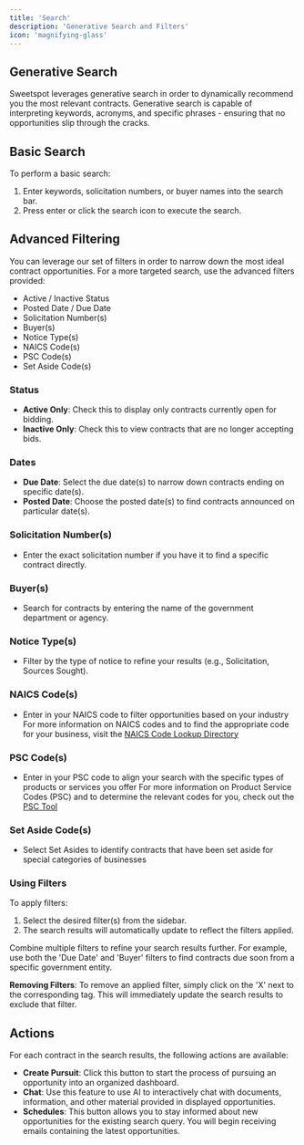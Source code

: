 ```yaml
---
title: 'Search'
description: 'Generative Search and Filters'
icon: 'magnifying-glass'
---
```

## Generative Search
Sweetspot leverages generative search in order to dynamically recommend you the most relevant contracts. Generative search is capable of interpreting keywords, acronyms, and specific phrases - ensuring that no opportunities slip through the cracks.

## Basic Search

To perform a basic search:

1. Enter keywords, solicitation numbers, or buyer names into the search bar.
2. Press enter or click the search icon to execute the search.

## Advanced Filtering

You can leverage our set of filters in order to narrow down the most ideal contract opportunities. For a more targeted search, use the advanced filters provided:
- Active / Inactive Status
- Posted Date / Due Date
- Solicitation Number(s)
- Buyer(s)
- Notice Type(s)
- NAICS Code(s)
- PSC Code(s)
- Set Aside Code(s)

### Status
- **Active Only**: Check this to display only contracts currently open for bidding.
- **Inactive Only**: Check this to view contracts that are no longer accepting bids.

### Dates
- **Due Date**: Select the due date(s) to narrow down contracts ending on specific date(s).
- **Posted Date**: Choose the posted date(s) to find contracts announced on particular date(s).

### Solicitation Number(s)
- Enter the exact solicitation number if you have it to find a specific contract directly.

### Buyer(s)
- Search for contracts by entering the name of the government department or agency.

### Notice Type(s)
- Filter by the type of notice to refine your results (e.g., Solicitation, Sources Sought).

### NAICS Code(s)
- Enter in your NAICS code to filter opportunities based on your industry 
<Tip> For more information on NAICS codes and to find the appropriate code for your business, visit the [NAICS Code Lookup Directory](https://siccode.com/naics-code-lookup-directory) </Tip>

### PSC Code(s)
- Enter in your PSC code to align your search with the specific types of products or services you offer 
<Tip> For more information on Product Service Codes (PSC) and to determine the relevant codes for you, check out the [PSC Tool](https://psctool.us/home) </Tip>

### Set Aside Code(s)
- Select Set Asides to identify contracts that have been set aside for special categories of businesses 

### Using Filters
To apply filters:
1. Select the desired filter(s) from the sidebar.
2. The search results will automatically update to reflect the filters applied.

<Tip>Combine multiple filters to refine your search results further. For example, use both the 'Due Date' and 'Buyer' filters to find contracts due soon from a specific government entity.</Tip>

**Removing Filters**:
To remove an applied filter, simply click on the 'X' next to the corresponding tag. This will immediately update the search results to exclude that filter.

## Actions

For each contract in the search results, the following actions are available:

- **Create Pursuit**: Click this button to start the process of pursuing an opportunity into an organized dashboard. 
- **Chat**: Use this feature to use AI to interactively chat with documents, information, and other material provided in displayed opportunities. 
- **Schedules**: This button allows you to stay informed about new opportunities for the existing search query. You will begin receiving emails containing the latest  opportunities. 


